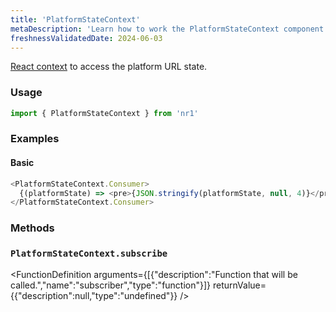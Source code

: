 ```yaml
---
title: 'PlatformStateContext'
metaDescription: 'Learn how to work the PlatformStateContext component'
freshnessValidatedDate: 2024-06-03
---
```


[React context](https://reactjs.org/docs/context.html#when-to-use-context) to access the platform URL state.

### Usage

```js
import { PlatformStateContext } from 'nr1'
```



### Examples

#### Basic

```js
<PlatformStateContext.Consumer>
  {(platformState) => <pre>{JSON.stringify(platformState, null, 4)}</pre>}
</PlatformStateContext.Consumer>
```



### Methods

### `PlatformStateContext.subscribe`

<FunctionDefinition arguments={[{"description":"Function that will be called.","name":"subscriber","type":"function"}]} returnValue={{"description":null,"type":"undefined"}} />